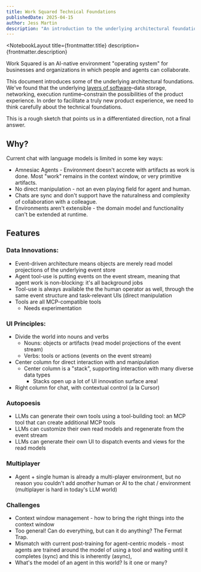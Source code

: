 ```yaml
---
title: Work Squared Technical Foundations
publishedDate: 2025-04-15
author: Jess Martin
description: "An introduction to the underlying architectural foundations of Work Squared, an AI-native environment for businesses and organizations."
---
```



<NotebookLayout 
  title={frontmatter.title}
  description={frontmatter.description}
>

<NotebookArticleHeader
  title={frontmatter.title}
  author={frontmatter.author}
  publishedDate={frontmatter.publishedDate}
/>

<article class="prose prose-li:my-0 [&_li_ul]:mt-0 prose-compact">

Work Squared is an AI-native environment "operating system" for businesses and organizations in which people and agents can collaborate.

This document introduces some of the underlying architectural foundations. We've found that the underlying [layers of software](https://notes.jessmart.in/Lab+Notebook/Evergreen+Notes/Pace+Layers+for+Software)–data storage, networking, execution runtime–constrain the possibilities of the product experience. In order to facilitate a truly new product experience, we need to think carefully about the technical foundations.

This is a rough sketch that points us in a differentiated direction, not a final answer.

## Why?

Current chat with language models is limited in some key ways:

- Amnesiac Agents - Environment doesn't accrete with artifacts as work is done. Most "work" remains in the context window, or very primitive artifacts.
- No direct manipulation - not an even playing field for agent and human.
- Chats are sync and don't support have the naturalness and complexity of collaboration with a colleague.
- Environments aren't extensible - the domain model and functionality can't be extended at runtime.

## Features

### Data Innovations:

- Event-driven architecture means objects are merely read model projections of the underlying event store
- Agent tool-use is putting events on the event stream, meaning that agent work is non-blocking: it's all background jobs
- Tool-use is always available the the human operator as well, through the same event structure and task-relevant UIs (direct manipulation
- Tools are all MCP-compatible tools
  - Needs experimentation

### UI Principles:

- Divide the world into nouns and verbs
  - Nouns: objects or artifacts (read model projections of the event stream)
  - Verbs: tools or actions (events on the event stream)
- Center column for direct interaction with and manipulation
  - Center column is a "stack", supporting interaction with many diverse data types
    - Stacks open up a lot of UI innovation surface area!
- Right column for chat, with contextual control (a la Cursor)

### Autopoesis

- LLMs can generate their own tools using a tool-building tool: an MCP tool that can create additional MCP tools
- LLMs can customize their own read models and regenerate from the event stream
- LLMs can generate their own UI to dispatch events and views for the read models

### Multiplayer

- Agent + single human is already a multi-player environment, but no reason you couldn't add _another_ human or AI to the chat / environment (multiplayer is hard in today's LLM world)

### Challenges

- Context window management - how to bring the right things into the context window
- Too general! Can do everything, but can it do anything? The Fermat Trap.
- Mismatch with current post-training for agent-centric models - most agents are trained around the model of using a tool and waiting until it completes (sync) and this is inherently (async),
- What's the model of an agent in this world? Is it one or many?

</article>

</NotebookLayout>
